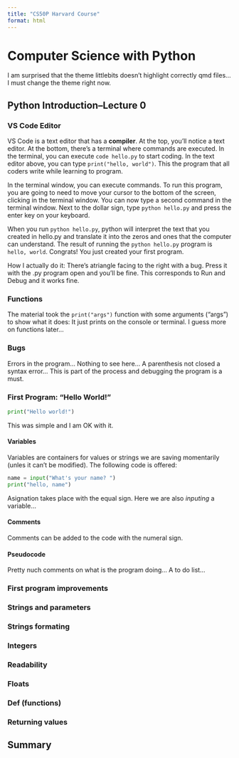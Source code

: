 ```yaml
---
title: "CS50P Harvard Course"
format: html
---
```


# Computer Science with Python

I am surprised that the theme littlebits doesn't highlight correctly qmd files... I must change the theme right now.

## Python Introduction--Lecture 0

### VS Code Editor

VS Code is a text editor that has a **compiler**. At the top, you'll notice a text editor. At the bottom, there's a terminal where commands are executed. In the terminal, you can execute `code hello.py`  to start coding. In the text editor above, you can type `print("hello, world")`. This the program that all coders write while learning to program.

In the terminal window, you can execute commands. To run this program, you are going to need to move your cursor to the bottom of the screen, clicking in the terminal window. You can now type a second command in the terminal window. Next to the dollar sign, type `python hello.py` and press the enter key on your keyboard.

When you run `python hello.py`, python will interpret the text that you created in hello.py and translate it into the zeros and ones that the computer can understand.
The result of running the `python hello.py` program is `hello, world`.
Congrats! You just created your first program.

How I actually do it: There's atriangle facing to the right with a bug.  Press it with the .py program open and you'll be fine.  This corresponds to Run and Debug and it works fine.

### Functions

The material took the `print("args")` function with some arguments ("args") to show what it does: It just prints on the console or terminal. I guess more on functions later...

### Bugs

Errors in the program... Nothing to see here... A parenthesis not closed a syntax error... This is part of the process and debugging the program is a must.

### First Program: "Hello World!"

```python

print("Hello world!")
```
This was simple and I am OK with it.

#### Variables

Variables are containers for values or strings we are saving momentarily (unles it can't be modified).  The following code is offered:

```python

name = input("What's your name? ")
print("hello, name")
```

Asignation takes place with the equal sign.  Here we are also *inputing* a variable...

#### Comments

Comments can be added to the code with the numeral sign.

#### Pseudocode

Pretty nuch comments on what is the program doing... A to do list...

### First program improvements

### Strings and parameters

### Strings formating

### Integers

### Readability

### Floats

### Def (functions)

### Returning values

## Summary

